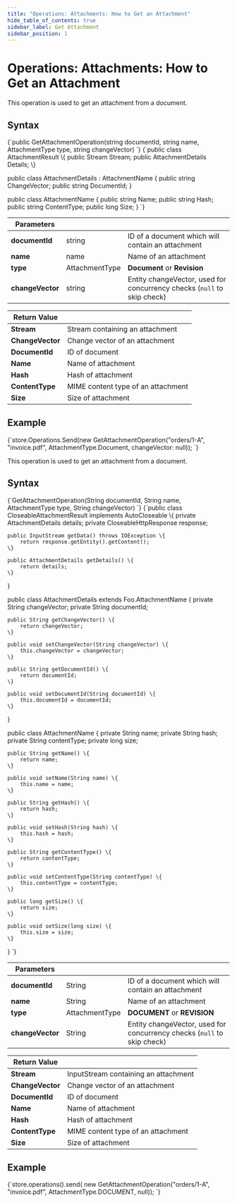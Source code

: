 ---
title: "Operations: Attachments: How to Get an Attachment"
hide_table_of_contents: true
sidebar_label: Get Attachment
sidebar_position: 1
---




# Operations: Attachments: How to Get an Attachment
<LanguageSwitcher supportedLanguages={supportedLanguages} />
<LanguageContent language="csharp">


This operation is used to get an attachment from a document. 

## Syntax

<TabItem value="get_attachment_syntax" label="get_attachment_syntax">
<CodeBlock language="csharp">
{`public GetAttachmentOperation(string documentId, string name, AttachmentType type, string changeVector)
`}
</CodeBlock>
</TabItem>

<TabItem value="get_attachment_return_value" label="get_attachment_return_value">
<CodeBlock language="csharp">
{`public class AttachmentResult
\{
    public Stream Stream;
    public AttachmentDetails Details;
\}

public class AttachmentDetails : AttachmentName
\{
    public string ChangeVector;
    public string DocumentId;
\}

public class AttachmentName
\{
    public string Name;
    public string Hash;
    public string ContentType;
    public long Size;
\}
`}
</CodeBlock>
</TabItem>

| Parameters | | |
| ------------- | ------------- | ----- |
| **documentId** | string | ID of a document which will contain an attachment |
| **name** | name | Name of an attachment |
| **type** | AttachmentType | **Document** or **Revision** |
| **changeVector** | string | Entity changeVector, used for concurrency checks (`null` to skip check) |

| Return Value | |
| ------------- | ----- |
| **Stream** | Stream containing an attachment |
| **ChangeVector** | Change vector of an attachment |
| **DocumentId** | ID of document |
| **Name** | Name of attachment |
| **Hash** | Hash of attachment |
| **ContentType** | MIME content type of an attachment |
| **Size** | Size of attachment |

## Example

<TabItem value="get_1" label="get_1">
<CodeBlock language="csharp">
{`store.Operations.Send(new GetAttachmentOperation("orders/1-A",
    "invoice.pdf",
    AttachmentType.Document,
    changeVector: null));
`}
</CodeBlock>
</TabItem>


</LanguageContent>
<LanguageContent language="java">


This operation is used to get an attachment from a document. 

## Syntax

<TabItem value="get_attachment_syntax" label="get_attachment_syntax">
<CodeBlock language="java">
{`GetAttachmentOperation(String documentId, String name, AttachmentType type, String changeVector)
`}
</CodeBlock>
</TabItem>

<TabItem value="get_attachment_return_value" label="get_attachment_return_value">
<CodeBlock language="java">
{`public class CloseableAttachmentResult implements AutoCloseable \{
    private AttachmentDetails details;
    private CloseableHttpResponse response;

    public InputStream getData() throws IOException \{
        return response.getEntity().getContent();
    \}

    public AttachmentDetails getDetails() \{
        return details;
    \}
\}

public class AttachmentDetails extends Foo.AttachmentName \{
    private String changeVector;
    private String documentId;

    public String getChangeVector() \{
        return changeVector;
    \}

    public void setChangeVector(String changeVector) \{
        this.changeVector = changeVector;
    \}

    public String getDocumentId() \{
        return documentId;
    \}

    public void setDocumentId(String documentId) \{
        this.documentId = documentId;
    \}
\}

public class AttachmentName \{
    private String name;
    private String hash;
    private String contentType;
    private long size;

    public String getName() \{
        return name;
    \}

    public void setName(String name) \{
        this.name = name;
    \}

    public String getHash() \{
        return hash;
    \}

    public void setHash(String hash) \{
        this.hash = hash;
    \}

    public String getContentType() \{
        return contentType;
    \}

    public void setContentType(String contentType) \{
        this.contentType = contentType;
    \}

    public long getSize() \{
        return size;
    \}

    public void setSize(long size) \{
        this.size = size;
    \}
\}
`}
</CodeBlock>
</TabItem>

| Parameters | | |
| ------------- | ------------- | ----- |
| **documentId** | String | ID of a document which will contain an attachment |
| **name** | String | Name of an attachment |
| **type** | AttachmentType | **DOCUMENT** or **REVISION** |
| **changeVector** | String | Entity changeVector, used for concurrency checks (`null` to skip check) |

| Return Value | |
| ------------- | ----- |
| **Stream** | InputStream containing an attachment |
| **ChangeVector** | Change vector of an attachment |
| **DocumentId** | ID of document |
| **Name** | Name of attachment |
| **Hash** | Hash of attachment |
| **ContentType** | MIME content type of an attachment |
| **Size** | Size of attachment |

## Example

<TabItem value="get_1" label="get_1">
<CodeBlock language="java">
{`store.operations().send(
    new GetAttachmentOperation("orders/1-A", "invoice.pdf", AttachmentType.DOCUMENT, null));
`}
</CodeBlock>
</TabItem>


</LanguageContent>

<!---
### Operations
- [What are Operations](../../../client-api/operations/what-are-operations)
- [Put Attachment](../../../client-api/operations/attachments/put-attachment)
- [Delete Attachment](../../../client-api/operations/attachments/delete-attachment)


-->